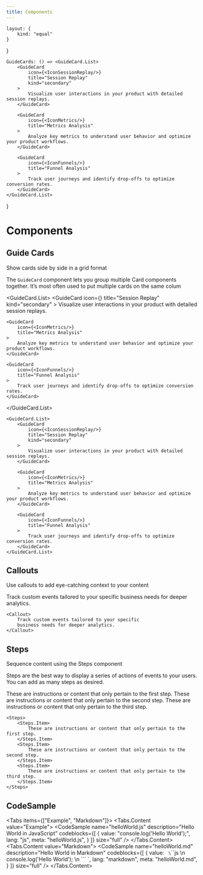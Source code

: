 ```yaml
---
title: Components
---
```


    layout: {
        kind: "equal"
    }
}

    GuideCards: () => <GuideCard.List>
        <GuideCard
            icon={<IconSessionReplay/>}
            title="Session Replay"
            kind="secondary"
        >
            Visualize user interactions in your product with detailed session replays.
        </GuideCard>

        <GuideCard
            icon={<IconMetrics/>}
            title="Metrics Analysis"
        >
            Analyze key metrics to understand user behavior and optimize your product workflows.
        </GuideCard>

        <GuideCard
            icon={<IconFunnels/>}
            title="Funnel Analysis"
        >
            Track user journeys and identify drop-offs to optimize conversion rates.
        </GuideCard>
    </GuideCard.List>
}

# Components

## Guide Cards
Show cards side by side in a grid format

The `GuideCard` component lets you group multiple Card components together. It’s most often used to put multiple cards on the same colum

<GuideCard.List>
    <GuideCard
        icon={<IconSessionReplay/>}
        title="Session Replay"
        kind="secondary"
    >
        Visualize user interactions in your product with detailed session replays.
    </GuideCard>

    <GuideCard
        icon={<IconMetrics/>}
        title="Metrics Analysis"
    >
        Analyze key metrics to understand user behavior and optimize your product workflows.
    </GuideCard>

    <GuideCard
        icon={<IconFunnels/>}
        title="Funnel Analysis"
    >
        Track user journeys and identify drop-offs to optimize conversion rates.
    </GuideCard>
</GuideCard.List>

```tsx
<GuideCard.List>
    <GuideCard
        icon={<IconSessionReplay/>}
        title="Session Replay"
        kind="secondary"
    >
        Visualize user interactions in your product with detailed session replays.
    </GuideCard>

    <GuideCard
        icon={<IconMetrics/>}
        title="Metrics Analysis"
    >
        Analyze key metrics to understand user behavior and optimize your product workflows.
    </GuideCard>

    <GuideCard
        icon={<IconFunnels/>}
        title="Funnel Analysis"
    >
        Track user journeys and identify drop-offs to optimize conversion rates.
    </GuideCard>
</GuideCard.List>
```

## Callouts
Use callouts to add eye-catching context to your content

<Callout>
    Track custom events tailored to your specific
    business needs for deeper analytics.
</Callout>

```tsx
<Callout>
    Track custom events tailored to your specific
    business needs for deeper analytics.
</Callout>
```

## Steps
<Subtitle>
    Sequence content using the Steps component
</Subtitle>

Steps are the best way to display a series of actions of events to your users. You can add as many steps as desired.

<Steps>
    <Steps.Item>
        These are instructions or content that only pertain to the first step.
    </Steps.Item>
    <Steps.Item>
        These are instructions or content that only pertain to the second step.
    </Steps.Item>
    <Steps.Item>
        These are instructions or content that only pertain to the third step.
    </Steps.Item>
</Steps>

```tsx
<Steps>
    <Steps.Item>
        These are instructions or content that only pertain to the first step.
    </Steps.Item>
    <Steps.Item>
        These are instructions or content that only pertain to the second step.
    </Steps.Item>
    <Steps.Item>
        These are instructions or content that only pertain to the third step.
    </Steps.Item>
</Steps>
```

## CodeSample
<Tabs items={["Example", "Markdown"]}>
    <Tabs.Content value="Example">
        <Content>
            <CodeSample
                name="helloWorld.js"
                description="Hello World in JavaScript"
                codeblocks={[
                    {
                        value: "console.log('Hello World');",
                        lang: "js",
                        meta: "helloWorld.js",
                    }
                ]}
                size="full"
            />
        </Content>
    </Tabs.Content>
    <Tabs.Content value="Markdown">
        <Content>
            <CodeSample
                name="helloWorld.md"
                description="Hello World in Markdown"
                codeblocks={[
                    {
                        value: ` \`\`\`js \n console.log('Hello World'); \n \`\`\`
                    `,
                        lang: "markdown",
                        meta: "helloWorld.md",
                    }
                ]}
                size="full"
            />
        </Content>
    </Tabs.Content>
</Tabs>


